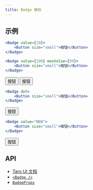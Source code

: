 ```yaml
---
title: Badge 徽标
---
```


## 示例


```jsx title="数字"
<Badge value={10}>
    <Button size="small">按钮</Button>
</Badge>

<Badge value={100} maxValue={99}>
    <Button size="small">按钮</Button>
</Badge>
```

<UI>
    <span style={{ marginRight: 60 }}>
        <Badge value={10}>
            <Button size="small">按钮</Button>
        </Badge>
    </span>
    <span>
        <Badge value={100} maxValue={99}>
            <Button size="small">按钮</Button>
        </Badge>
    </span>
</UI>

```jsx title="小红点"
<Badge dot>
    <Button size="small">按钮</Button>
</Badge>
```

<UI>
    <Badge dot>
        <Button size="small">按钮</Button>
    </Badge>
</UI>

```jsx title="文字"
<Badge value="NEW">
    <Button size="small">按钮</Button>
</Badge>
```

<UI>
    <Badge value="NEW">
        <Button size="small">按钮</Button>
    </Badge>
</UI>

## API

-   [Taro UI 文档](https://taro-ui.jd.com/#/docs/badge)
-   [`<Badge />`](../modules/_badge_.md)
-   [`BadgeProps`](../interfaces/_badge_.badgeprops.md)
